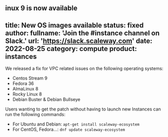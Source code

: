 inux 9 is now available
---
title: New OS images available
status: fixed
author:
    fullname: 'Join the #instance channel on Slack.'
    url: 'https://slack.scaleway.com'
date: 2022-08-25
category: compute
product: instances
---

We released a fix for VPC related issues on the following operating systems:
- Centos Stream 9
- Fedora 36
- AlmaLinux 8
- Rocky Linux 8
- Debian Buster & Debian Bullseye

Users wanting to get the patch without having to launch new Instances can run the following commands:
- For Ubuntu and Debian: `apt-get install scaleway-ecosystem`
- For CentOS, Fedora...: `dnf update scaleway-ecosystem`